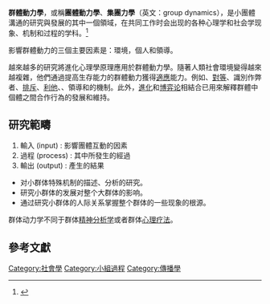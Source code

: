 '''群體動力學'''，或稱'''團體動力學'''、'''集團力學'''（英文：group dynamics），是小團體溝通的研究與發展的其中一個領域，在共同工作时会出现的各种心理学和社会学现象、机制和过程的学科。<ref>{{Cite book|title=傳播理論|first=|publisher=揚智出版社|year=2016.05|isbn=978-986-298-224-2|location=新北市|pages=}}</ref>

影響群體動力的三個主要因素是：環境，個人和領導。

越來越多的研究將進化心理學原理應用於群體動力學。隨著人類社會環境變得越來越複雜，他們通過提高生存能力的群體動力獲得[[適應|適應]]能力。例如{{le|處理身份|collective identity}}、[[互惠性|對等]]、識別作弊者、[[陶片放逐制|排斥]]、[[利他主义|利他]]、{{le|小組決策|group decision-making}}、領導和{{le|小組間關係|intergroup relations}}的機制。此外，[[演化|進化]]和[[博弈论|博弈论]]相結合已用來解釋群體中個體之間合作行為的發展和維持。

==研究範疇==
#輸入 (input) : 影響團體互動的因素
#過程 (process) : 其中所發生的經過
#輸出 (output) : 產生的結果

* 对小群体特殊机制的描述、分析的研究。
* 研究小群体的发展对整个大群体的影响。
* 通过研究小群体的人际关系掌握整个群体的一些现象的根源。

群体动力学不同于群体[[精神分析学|精神分析学]]或者群体[[心理疗法|心理疗法]]。

== 參考文獻 ==
<references />{{社會學小作品}}

{{Authority control}}
[[Category:社會學|Category:社會學]]
[[Category:小組過程|Category:小組過程]]
[[Category:傳播學|Category:傳播學]]